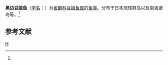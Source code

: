 {{Speciesbox 
| genus = Abudefduf
| species = richardsoni
| authority = (Snyder, 1909)<ref name='id7873'>{{cite web| url =http://www.bioinfo.cn/db05/BjdwSpecies.php?action=view&id=7873| title =黑边豆娘鱼| work =《中国动物物种编目数据库》| publisher =中国科学院微生物研究所| author =中国科学院动物研究所| accessdate =2009-04-16| deadurl =yes| archiveurl =https://web.archive.org/web/20160305040144/http://www.bioinfo.cn/db05/BjdwSpecies.php?action=view&id=7873| archivedate =2016-03-05}}</ref>
}}

'''黑边豆娘鱼'''（[[学名|学名]]：{{lang|la|''Abudefduf richardsoni''}}）为[[雀鲷科|雀鲷科]][[豆娘鱼属|豆娘鱼属]]的[[鱼类|鱼类]]。分布于日本琉球群岛以及南海诸岛等。<ref name='id7873'/>

== 参考文献 ==
{{reflist}}

{{Wikispecies|Abudefduf richardsoni}}
{{Taxonbar|from=Q15233434}}

[[Category:豆娘鱼属|H]]


{{鲈形目小作品}}